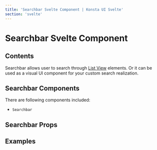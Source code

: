 ```yaml
---
title: 'Searchbar Svelte Component | Konsta UI Svelte'
section: 'svelte'
---
```



# Searchbar Svelte Component

## Contents

Searchbar allows user to search through [List View](/svelte/list) elements. Or it can be used as a visual UI component for your custom search realization.

## Searchbar Components

There are following components included:

- `Searchbar`

## Searchbar Props

<SearchbarProps />

## Examples

<SearchbarExample />

